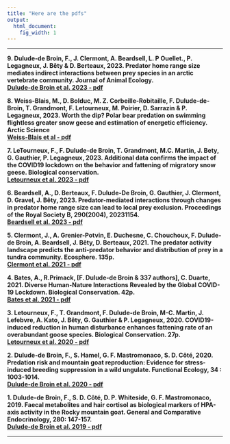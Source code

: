 ---
title: "Here are the pdfs"
output:
  html_document:
    fig_width: 1
---

----

**9.	Dulude‐de Broin, F., J. Clermont, A. Beardsell, L. P Ouellet., P. Legagneux, J. Bêty & D. Berteaux, 2023. Predator home range size mediates indirect interactions between prey species in an arctic vertebrate community. Journal of Animal Ecology.**   
[**Dulude-de Broin et al. 2023 - pdf**](https://fredericddb.github.io/get-me-the-pdf/the files/Dulude-de Broin et al.%2C 2023.pdf)

**8.  Weiss-Blais, M., D. Bolduc, M. Z. Corbeille-Robitaille, F. Dulude-de-Broin, T. Grandmont, F. Letourneux, M. Poirier, D. Sarrazin & P. Legagneux, 2023. Worth the dip? Polar bear predation on swimming flightless greater snow geese and estimation of energetic efficiency. Arctic Science**   
[**Weiss-Blais et al - pdf**](https://fredericddb.github.io/get-me-the-pdf/the files/Weiss-Blais et al.%2C 2023.pdf)

**7.	LeTourneux, F., F. Dulude-de Broin, T. Grandmont, M.C. Martin, J. Bety, G. Gauthier, P. Legagneux, 2023. Additional data confirms the impact of the COVID19 lockdown on the behavior and fattening of migratory snow geese. Biological conservation.**   
[**Letourneux et al. 2023 - pdf**](https://fredericddb.github.io/get-me-the-pdf/the files/Letourneux et al.%2C 2023.pdf)

**6.	Beardsell, A., D. Berteaux, F. Dulude-De Broin, G. Gauthier, J. Clermont, D. Gravel, J. Bêty, 2023. Predator-mediated interactions through changes in predator home range size can lead to local prey exclusion. Proceedings of the Royal Society B, 290(2004), 20231154.**   
[**Beardsell et al. 2023 - pdf**](https://fredericddb.github.io/get-me-the-pdf/the files/Beardsell et al.%2C 2023.pdf)

**5.	Clermont, J., A. Grenier-Potvin, E. Duchesne, C. Chouchoux, F. Dulude-de Broin, A. Beardsell, J. Bêty, D. Berteaux, 2021. The predator activity landscape predicts the anti-predator behavior and distribution of prey in a tundra community. Ecosphere. 135p.**   
[**Clermont et al. 2021 - pdf**](https://fredericddb.github.io/get-me-the-pdf/the files/Clermont et al.%2C 2021.pdf)

**4.	Bates, A., R.Primack, [F. Dulude-de Broin & 337 authors], C. Duarte, 2021. Diverse Human-Nature Interactions Revealed by the Global COVID-19 Lockdown. Biological Conservation. 42p.**    
[**Bates et al. 2021 - pdf**](https://fredericddb.github.io/get-me-the-pdf/the files/Bates et al.%2C 2021.pdf)

**3. Letourneux, F., T. Grandmont, F. Dulude-de Broin, M-C. Martin, J. Lefebvre, A. Kato, J. Bêty, G. Gauthier & P. Legagneux, 2020. COVID19-induced reduction in human disturbance enhances fattening rate of an overabundant goose species. Biological Conservation. 27p.**    
[**Letourneux et al. 2020 - pdf**](https://fredericddb.github.io/get-me-the-pdf/the files/Letourneux et al.%2C 2020. COVID19-induced reduction in human disturbance enhances fattening of an overabundant goose species.pdf)

**2.	Dulude-de Broin, F., S. Hamel, G. F. Mastromonaco, S. D. Côté, 2020. Predation risk and mountain goat reproduction: Evidence for stress-induced breeding suppression in a wild ungulate. Functional Ecology, 34 : 1003-1014.**    
[**Dulude-de Broin et al. 2020 - pdf**](https://fredericddb.github.io/get-me-the-pdf/the files/Dulude-de Broin et al.%2C 2020.pdf)

**1.	Dulude-de Broin, F., S. D. Côté, D. P. Whiteside, G. F. Mastromonaco, 2019. Faecal metabolites and hair cortisol as biological markers of HPA-axis activity in the Rocky mountain goat. General and Comparative Endocrinology, 280: 147-157.**   
[**Dulude-de Broin et al. 2019 - pdf**](https://fredericddb.github.io/get-me-the-pdf/the files/Dulude-de broin et al.%2C 2019. Gen. Comp. Endocrinol..pdf)

----
